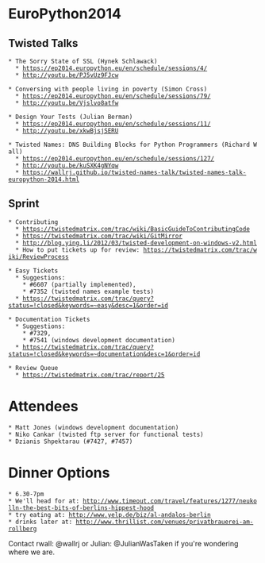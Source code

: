 = EuroPython2014 = 

== Twisted Talks ==
 * The Sorry State of SSL (Hynek Schlawack)
   * https://ep2014.europython.eu/en/schedule/sessions/4/
   * http://youtu.be/PJ5vUz9FJcw

 * Conversing with people living in poverty (Simon Cross)
   * https://ep2014.europython.eu/en/schedule/sessions/79/
   * http://youtu.be/Vjslvo8atfw

 * Design Your Tests (Julian Berman)
   * https://ep2014.europython.eu/en/schedule/sessions/11/
   * http://youtu.be/xkwBjsjSERU

 * Twisted Names: DNS Building Blocks for Python Programmers (Richard Wall)
   * https://ep2014.europython.eu/en/schedule/sessions/127/
   * http://youtu.be/kuSXK4gNYqw
   * https://wallrj.github.io/twisted-names-talk/twisted-names-talk-europython-2014.html


== Sprint ==

 * Contributing
   * https://twistedmatrix.com/trac/wiki/BasicGuideToContributingCode
   * https://twistedmatrix.com/trac/wiki/GitMirror
   * http://blog.ying.li/2012/03/twisted-development-on-windows-v2.html
   * How to put tickets up for review: https://twistedmatrix.com/trac/wiki/ReviewProcess

 * Easy Tickets
   * Suggestions: 
     * #6607 (partially implemented), 
     * #7352 (twisted names example tests)
   * https://twistedmatrix.com/trac/query?status=!closed&keywords=~easy&desc=1&order=id

 * Documentation Tickets
   * Suggestions: 
     * #7329,
     * #7541 (windows development documentation)
   * https://twistedmatrix.com/trac/query?status=!closed&keywords=~documentation&desc=1&order=id

 * Review Queue
   * https://twistedmatrix.com/trac/report/25

= Attendees = 
 * Matt Jones (windows development documentation)
 * Niko Cankar (twisted ftp server for functional tests)
 * Dzianis Shpektarau (#7427, #7457)

= Dinner Options =

 * 6.30-7pm
 * We'll head for at: http://www.timeout.com/travel/features/1277/neukolln-the-best-bits-of-berlins-hippest-hood
 * try eating at: http://www.yelp.de/biz/al-andalos-berlin
 * drinks later at: http://www.thrillist.com/venues/privatbrauerei-am-rollberg

Contact rwall: @wallrj or Julian: @JulianWasTaken if you're wondering where we are.
